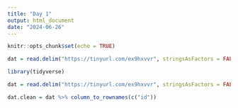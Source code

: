 ```yaml
---
title: "Day 1"
output: html_document
date: "2024-06-26"
---
```


```r
knitr::opts_chunk$set(echo = TRUE)
```

```r
dat = read.delim("https://tinyurl.com/ex9hxvvr", stringsAsFactors = FALSE)
```


```r
library(tidyverse)
```


```r
dat = read.delim("https://tinyurl.com/ex9hxvvr", stringsAsFactors = FALSE)
```

```r
dat.clean = dat %>% column_to_rownames(c("id"))

```

